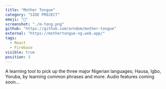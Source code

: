 ```yaml
---
title: "Mother Tongue"
category: "SIDE PROJECT"
emoji: "💛"
screenshot: "./m-tong.png"
github: "https://github.com/arndom/mother-tongue"
external: "https://mothertongue-ng.web.app/"
tags:
  - React
  - Firebase
visible: true
position: 3
---
```


A learning tool to pick up the three major Nigerian languages; Hausa, Igbo, Yoruba, by learning common phrases and more. Audio features coming soon...